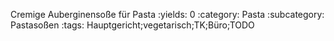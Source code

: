 Cremige Auberginensoße für Pasta
:yields: 0
:category: Pasta
:subcategory: Pastasoßen
:tags: Hauptgericht;vegetarisch;TK;Büro;TODO
